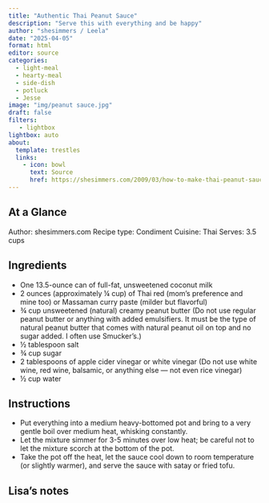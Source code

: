 ```yaml
---
title: "Authentic Thai Peanut Sauce"
description: "Serve this with everything and be happy"
author: "shesimmers / Leela"
date: "2025-04-05"
format: html
editor: source
categories:
  - light-meal
  - hearty-meal
  - side-dish
  - potluck
  - Jesse
image: "img/peanut sauce.jpg"
draft: false
filters:
   - lightbox
lightbox: auto
about:
  template: trestles
  links:
    - icon: bowl
      text: Source
      href: https://shesimmers.com/2009/03/how-to-make-thai-peanut-sauce-my-moms.html
---
```


## At a Glance

Author: shesimmers.com
Recipe type: Condiment
Cuisine: Thai
Serves: 3.5 cups

## Ingredients

- One 13.5-ounce can of full-fat, unsweetened coconut milk
- 2 ounces (approximately ¼ cup) of Thai red (mom’s preference and mine too) or Massaman curry paste (milder but flavorful)
- ¾ cup unsweetened (natural) creamy peanut butter (Do not use regular peanut butter or anything with added emulsifiers. It must be the type of natural peanut butter that comes with natural peanut oil on top and no sugar added. I often use Smucker's.)
- ½ tablespoon salt
- ¾ cup sugar
- 2 tablespoons of apple cider vinegar or white vinegar (Do not use white wine, red wine, balsamic, or anything else — not even rice vinegar)
- ½ cup water

## Instructions

- Put everything into a medium heavy-bottomed pot and bring to a very gentle boil over medium heat, whisking constantly.
- Let the mixture simmer for 3-5 minutes over low heat; be careful not to let the mixture scorch at the bottom of the pot.
- Take the pot off the heat, let the sauce cool down to room temperature (or slightly warmer), and serve the sauce with satay or fried tofu.

## Lisa's notes